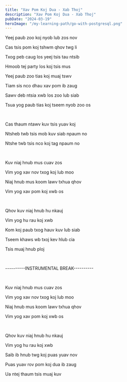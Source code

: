 ```yaml
---
title: "Xav Pom Koj Dua - Xab Thoj"
description: "Xav Pom Koj Dua - Xab Thoj"
pubDate: "2024-03-19"
heroImage: "/my-learning-path/go-with-postgresql.png"
---
```


Yeej paub zoo koj nyob lub zos nov

Cas tsis pom koj tshwm qhov twg li

Txog peb caug los yeej tsis tau ntsib

Hmoob tej party los koj tsis mus

Yeej paub zoo tias koj muaj tswv

Tiam sis nco dhau xav pom ib zaug

Sawv deb ntsia xwb los zoo lub siab

Tsua yog paub tias koj tseem nyob zoo os

<br />

Cas thaum ntawv kuv tsis yuav koj

Ntsheb twb tsis mob kuv siab npaum no

Ntshe twb tsis nco koj tag npaum no

<br />

Kuv niaj hnub mus cuav zos

Vim yog xav nov txog koj lub moo

Niaj hnub mus koom lawv txhua qhov

Vim yog xav pom koj xwb os

<br />

Qhov kuv niaj hnub hu nkauj

Vim yog hu rau koj xwb

Kom koj paub txog hauv kuv lub siab

Tseem khaws wb txoj kev hlub cia

Tsis muaj hnub ploj

<br />

----------INSTRUMENTAL BREAK----------

<br />

Kuv niaj hnub mus cuav zos

Vim yog xav nov txog koj lub moo

Niaj hnub mus koom lawv txhua qhov

Vim yog xav pom koj xwb os

<br />

Qhov kuv niaj hnub hu nkauj

Vim yog hu rau koj xwb

Saib ib hnub twg koj puas yuav nov

Puas yuav rov pom koj dua ib zaug

Ua ntej thaum tsis muaj kuv
